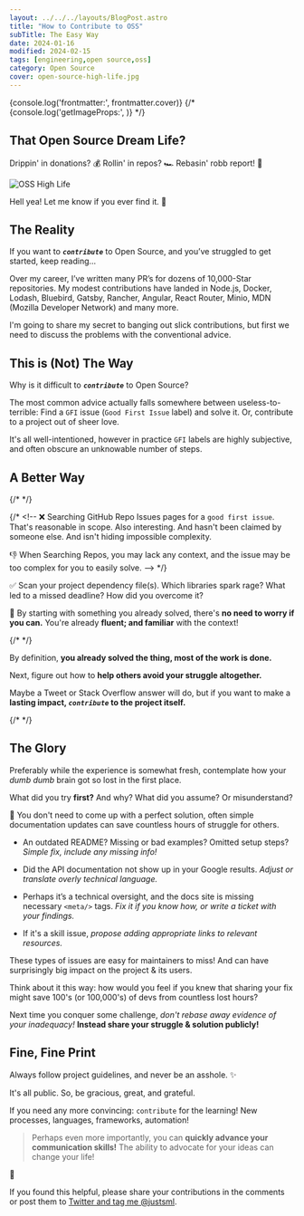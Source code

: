 ```yaml
---
layout: ../../../layouts/BlogPost.astro
title: "How to Contribute to OSS"
subTitle: The Easy Way
date: 2024-01-16
modified: 2024-02-15
tags: [engineering,open source,oss]
category: Open Source
cover: open-source-high-life.jpg
---
```


{console.log('frontmatter:', frontmatter.cover)}
{/* {console.log('getImageProps:', )} */}

## That Open Source Dream Life?

Drippin' in donations? 💰
Rollin' in repos? 🏎️
Rebasin' robb report! 🤯

<Image src={getImageProps(frontmatter.cover)} alt="OSS High Life" />

<br />

Hell yea! Let me know if you ever find it. 🤙

## The Reality

If you want to **_`contribute`_** to Open Source, and you’ve struggled to get started, keep reading...

Over my career, I’ve written many PR’s for dozens of 10,000-Star repositories. My modest contributions have landed in Node.js, Docker, Lodash, Bluebird, Gatsby, Rancher, Angular, React Router, Minio, MDN (Mozilla Developer Network) and many more.

I'm going to share my secret to banging out slick contributions, but first we need to discuss the problems with the conventional advice.

## This is (Not) The Way

Why is it difficult to **_`contribute`_** to Open Source?

The most common advice actually falls somewhere between useless-to-terrible: Find a `GFI` issue (`Good First Issue` label) and solve it. Or, contribute to a project out of sheer love.

It's all well-intentioned, however in practice `GFI` labels are highly subjective, and often obscure an unknowable number of steps.

## A Better Way

{/* <!-- ❌ Don't look outward, look inward. --> */}

{/* <!-- ❌ Searching GitHub Repo Issues pages for a `good first issue`. That's reasonable in scope. Also interesting. And hasn't been claimed by someone else. And isn't hiding impossible complexity.

👎 When Searching Repos, you may lack any context, and the issue may be too complex for you to easily solve. --> */}

✅ Scan your project dependency file(s). Which libraries spark rage? What led to a missed deadline? How did you overcome it?

💪 By starting with something you already solved, there's **no need to worry if you can.** You're already **fluent; and familiar** with the context!

{/* <!-- The Struggle is the Way: Every project or library you’ve ever struggled with could become an "easy" contribution! --> */}

By definition, **you already solved the thing, most of the work is done.**

Next, figure out how to **help others avoid your struggle altogether.**

Maybe a Tweet or Stack Overflow answer will do, but if you want to make a **lasting impact, _`contribute`_ to the project itself.**

{/* <!-- However, if you want the glory that lives forever: help others avoid your struggle in the first place. --> */}

## The Glory

Preferably while the experience is somewhat fresh, contemplate how your _dumb dumb_ brain got so lost in the first place.

What did you try **first?** And why? What did you assume? Or misunderstand?

💪 You don't need to come up with a perfect solution, often simple documentation updates can save countless hours of struggle for others.

- An outdated README? Missing or bad examples? Omitted setup steps? _Simple fix, include any missing info!_

- Did the API documentation not show up in your Google results. _Adjust or translate overly technical language._

- Perhaps it’s a technical oversight, and the docs site is missing necessary `<meta/>` tags. _Fix it if you know how, or write a ticket with your findings._

- If it's a skill issue, _propose adding appropriate links to relevant resources._

These types of issues are easy for maintainers to miss! And can have surprisingly big impact on the project & its users.

Think about it this way: how would you feel if you knew that sharing your fix might save 100's (or 100,000's) of devs from countless lost hours?

Next time you conquer some challenge, _don't rebase away evidence of your inadequacy!_
**Instead share your struggle & solution publicly!**

## Fine, Fine Print

Always follow project guidelines, and never be an asshole. ✨

It's all public. So, be gracious, great, and grateful.

If you need any more convincing: `contribute` for the learning! New processes, languages, frameworks, automation!

> Perhaps even more importantly, you can **quickly advance your communication skills!** The ability to advocate for your ideas can change your life!

🚀

If you found this helpful, please share your contributions in the comments or post them to [Twitter and tag me @justsml](https://twitter.com/justsml).

